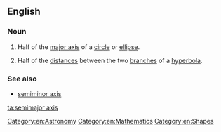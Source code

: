 ==English==

===Noun===
{{en-noun|head=[[semimajor]] [[axis]]|semimajor axes}}

# {{geometry}} Half of the [[major axis]] of a [[circle]] or [[ellipse]].
# {{geometry}} Half of the [[distances]] between the two [[branches]] of a [[hyperbola]].

===See also===
* [[semiminor axis]]

[[Category:en:Astronomy]]
[[Category:en:Mathematics]]
[[Category:en:Shapes]]

[[ta:semimajor axis]]